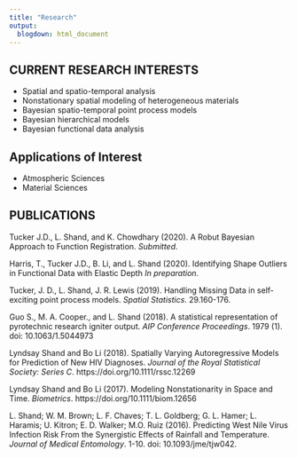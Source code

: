```yaml
---
title: "Research"
output: 
  blogdown: html_document
---
```


## **CURRENT RESEARCH INTERESTS**

* Spatial and spatio-temporal analysis 
* Nonstationary spatial modeling of heterogeneous materials
* Bayesian spatio-temporal point process models
* Bayesian hierarchical models
* Bayesian functional data analysis

## **Applications of Interest**

* Atmospheric Sciences
* Material Sciences

## **PUBLICATIONS**

Tucker J.D., L. Shand, and K. Chowdhary (2020). A Robut Bayesian Approach to Function Registration. *Submitted*.

Harris, T., Tucker J.D., B. Li, and L. Shand (2020). Identifying Shape Outliers in Functional Data with Elastic Depth *In preparation*.

Tucker, J. D., L. Shand, J. R. Lewis (2019). Handling Missing Data in self-exciting point process models. *Spatial Statistics*. 29.160-176. 

Guo S., M. A. Cooper., and L. Shand (2018). A statistical representation of pyrotechnic research igniter output. *AIP Conference Proceedings*. 1979 (1). doi: 10.1063/1.5044973

Lyndsay Shand and Bo Li (2018). Spatially Varying Autoregressive Models for Prediction of New HIV Diagnoses. *Journal of the Royal Statistical Society: Series C*.  https://doi.org/10.1111/rssc.12269

Lyndsay Shand and Bo Li (2017). Modeling Nonstationarity in Space and Time. *Biometrics*.  https://doi.org/10.1111/biom.12656

L. Shand; W. M. Brown; L. F. Chaves; T. L. Goldberg; G. L. Hamer; L. Haramis; U. Kitron; E. D. Walker; M.O. Ruiz (2016). Predicting West Nile Virus Infection Risk From the Synergistic Effects of Rainfall and Temperature. *Journal of Medical Entomology*. 1-10. doi: 10.1093/jme/tjw042.

<br>

<!--
## **CURRENT RESEARCH**

### *Data-driven inferences for aerosol and marine low-cloud interactions using ship-based databases and open-source satellite imagery*

It is well-known through the Twomey effect, or aerosol indirect effect, that aerosol emissions impact marine boundary-layer clouds. Anthropogenic aerosols emitted from ships cause perturbations to clouds’ lifetime, albedo, and precipitation efficiency, which have an impact on optical and thermal properties of the cloud. The aerosols’ impact on clouds is highly dependent on the emissions source as well as the local environmental properties such as humidity, boundary layer height, temperature profile, and wind profile. The emissions from ships can sometimes form ship tracks, but the conditions under which they form are poorly understood, and the entire extent of aerosol effects on clouds remains one of the largest sources of uncertainty in climate forcing calculations. To improve our knowledge of aerosol-cloud interactions for ship track formation in marine boundary-layer clouds, we present work using a data-driven approach. Using space-based observational platforms such as GOES-17, we identify and correlate visible ship tracks with AIS ship positioning datasets to confirm and attribute a given ship track with ship type, emission source, and location. Trajectories of the ships that do produce tracks are linked with environmental conditions to ascertain properties such as how long the tracks exist and how the movement of tracks impacts overall cloud properties, thus improving our understanding of aerosol-cloud interactions. This work is possible for the first time given the high-resolution imagery from GOES-17. Results of this work will also be informative for improved understanding of any proposed future marine low-cloud brightening geoengineering efforts and parameterization development for global climate models.

![](/img/shiptracks.png)
<br>

## **PAST RESEARCH**

### *Spatially-varying autoregressive prediction models for HIV*

A major challenge with modeling HIV data lies in the rarity of the disease, leading to few to no incidents across much of the domain. This also makes it necessary to borrow strength from neighboring regions in both space and time in order to more accurately estimate the underlying disease risk. Motivated by making prediction for HIV new diagnosis rate based on a HIV dataset that is abundant in space but has short length in time, we have built a class of spatially varying autoregressive models (SVAR), in a Bayesian hierarchical setting and employ copula methods to describe complex spatial dependencies. These models are applied to three regional datasets of the United States. 

<br>

### *Modeling Nonstationary Space-Time Data with Dimension Expansion*

The Dimension Expansion technique to model nonstationary saptio-temporal processes allows us to take advantage of the abundance of stationary models available while simultaneously retainin the nonstationary properties in the data. Both simulations and real data application to noisy streamflow and wind datasets show that modeling nonstationarity in both space and time, can improve the predictive performance over stationary covariance models or the models that are nonstationary in space but stationary in time.

R package: [rdimexp](https://github.com/lshand/rdimexp)

![](/img/dimexp.png)
-->
